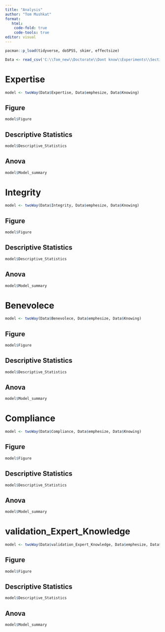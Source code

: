 ```yaml
---
title: "Analysis"
author: "Tom Mushkat"
format: 
   html:
    code-fold: true
    code-tools: true
editor: visual
---
```


```r
pacman::p_load(tidyverse, doSPSS, skimr, effectsize)
```

```r
Data <- read_csv('C:\\Tom_new\\Doctorate\\Dont know\\Experiments\\Section 2\\Expertise_vs_DK_4\\Data\\data_for_analysis.csv')

```

# Expertise
```r

model <- twoWay(Data$Expertise, Data$emphesize, Data$Knowing)

```


## Figure
```r
model$Figure
```

## Descriptive Statistics
```r
model$Descriptive_Statistics
```

## Anova
```r
model$Model_summary
```


# Integrity
```r
model <- twoWay(Data$Integrity, Data$emphesize, Data$Knowing)

```

## Figure
```r
model$Figure
```

## Descriptive Statistics
```r
model$Descriptive_Statistics
```

## Anova
```r
model$Model_summary
```

# Benevolece
```r
model <- twoWay(Data$Benevolece, Data$emphesize, Data$Knowing)

```

## Figure
```r
model$Figure
```

## Descriptive Statistics
```r
model$Descriptive_Statistics
```

## Anova
```r
model$Model_summary
```

# Compliance
```r
model <- twoWay(Data$Compliance, Data$emphesize, Data$Knowing)

```

## Figure
```r
model$Figure
```

## Descriptive Statistics
```r
model$Descriptive_Statistics
```

## Anova
```r
model$Model_summary
```

# validation_Expert_Knowledge
```r
model <- twoWay(Data$validation_Expert_Knowledge, Data$emphesize, Data$Knowing)

```

## Figure
```r
model$Figure
```

## Descriptive Statistics
```r
model$Descriptive_Statistics
```

## Anova
```r
model$Model_summary
```




